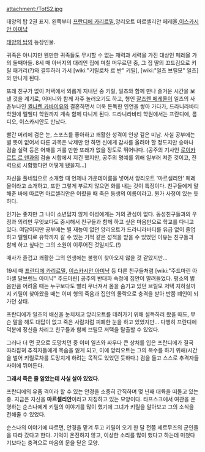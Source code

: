 attachment:/TotS2.jpg

태양의 탑 2권 표지. 왼쪽부터 [[프란디에 카리르밀]],앙리오트 마르셀리안 페레올,[[이스카시안 아미냑]] 

[[태양의 탑]]의 등장인물. 

귀족은 아니지만 웬만한 귀족들도 무시할 수 없는 재력과 세력을 가진 대상인 페레올 가의 둘째아들. 8세 때 아버지의 대리인 집에 며칠 머무르던 중, 그 집 딸의 꼬드김으로 키릴 패거리(?)와 결투하러 가서 [wiki:"키릴로차 르 반" 키릴], [wiki:"일츠 브릴모" 일츠]와 만나게 된다.

또래 친구가 없이 저택에서 외롭게 지내던 중 키릴, 일츠와 함께 만나 즐거운 시간을 보낸 것을 계기로, 어머니와 함께 자주 놀러오기도 하고, 형인 [[잘츠렌 페레올]]이 일츠의 사촌누나인 [[귈나렌 카바이유]]와 결혼하면서 더욱 돈독한 인연을 쌓아 가다가, 드라니라바티 학원에 멜헬디 학원까지 계속 함께 다니게 된다. 드라니라바티 학원에서는 프란디에, 롬디오, 이스카시안도 만났다.

빨간 머리에 검은 눈, 스포츠를 좋아하고 쾌활한 성격이 인상 깊은 미남. 사실 공부에는 별 뜻이 없어서 다른 과목은 낙제만 안 하면 신에게 감사를 올려야 할 정도지만 승마나 검술 실력 등은 어깨를 겨룰 만한 또래가 없을 정도로 뛰어나다. (공주의 기사인 [[로이카르트 르 덴]]과의 검술 시합에서 지긴 했지만, 공주의 명예를 위해 일부러 져준 것이고, 전력으로 시합했다면 어떻게 됐을지...)

자신을 풀네임으로 소개할 때 언제나 가운데이름을 넣어서 앙리오트 '마르셀리안' 페레올이라고 소개하고, 또한 그렇게 부르지 않으면 화를 내는 것이 특징이다. 친구들에게 말해준 바에 따르면 마르셀리안은 어렸을 때 죽은 동생의 이름이라고. 뭔가 사정이 있는 듯하다.

인기는 좋지만 그 나이 소년답지 않게 이성에게는 거의 관심이 없다. 동성친구들과의 우정과 의리만 무엇보다도 중시해서 친구들과 함께 하고 싶은 마음만으로 학교를 다니고 있다. 여담이지만 공부에는 별 재능이 없던 앙리오트가 드라니라바티를 유급 없이 졸업하고 멜헬디로 유학까지 갈 수 있는 기적 같은 성적을 받을 수 있었던 이유는 친구들과 함께 하고 싶다는 그의 소원이 이루어진 것일지도.(!)

매사가 즐겁고 쾌활한 그의 인생에는 불행이 찾아오지 않을 것 같았지만...


19세 때 [[프란디에 카리르밀]], [[이스카시안 아미냑]] 등 다른 친구들처럼 [wiki:"주드마린 아마셸 달브렌느 아미냑" 주드마린] 공주의 반대파 숙청에 집안이 말려들었다. 평소의 밝음만큼 어려울 때는 누구보다도 빨리 무너져서 몸을 숨기고 있던 브릴모 저택 지하실까지 키릴이 찾아왔을 때는 이미 형의 죽음과 집안의 몰락으로 충격을 받아 반쯤 폐인이 되가던 상태. 

프란디에가 일츠의 배신을 눈치채고 앙리오트를 데려가기 위해 설득하러 왔을 때도, 무슨 말을 해도 대답이 없고 죽은 사람처럼 피폐한 눈을 하고 있었지만... 다행히 프란디에 덕분에 정신을 차리고 친구들과 함께 브릴모 저택을 탈출할 수 있었다.

그러나 더 먼 곳으로 도망치던 중 이미 일츠와 싸우다 큰 상처를 입은 프란디에가 결국 따라잡혀 추격자들에게 목숨을 잃게 되고, 이에 앙리오트는 그의 복수를 하기 위해(시간을 벌어 키릴로차를 도망치게 하려는 목적도 있었던 듯하다.) 검을 들고 스스로 추격자들 사이에 뛰어든다.


 

'''그래서 죽은 줄 알았는데 사실 살아 있었다.'''

프란디에의 유품 격이라 할 수 있는 안경을 소중히 간직하며 몇 년째 대륙을 떠돌고 있는 중. 지금은 자신을 '''마르셀리안'''이라고 지칭하고 있는 모양이다. 타프스크에서 여관을 운영하는 순스나에게 키릴의 이야기를 많이 했기에 그녀가 키릴을 알아보고 그의 소식을 전해줄 수 있었다.

순스나의 이야기에 따르면, 안경을 맡겨 두고 키릴이 오기 한 달 전쯤 세르무즈의 군인들을 따라 갔다고 한다. 기억이 온전하지 않고, 이상한 소리를 많이 했다고 하는데 미쳤다기보다는 충격으로 마음의 문을 닫은 모양.
